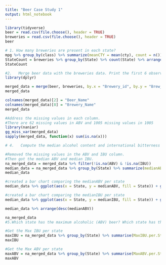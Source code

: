 ```yaml
---
title: "Beer Case Study 1"
output: html_notebook
---
```



```r
library(tidyverse)
beer = read.csv(file.choose(), header = TRUE)
breweries = read.csv(file.choose(), header = TRUE)
beer
```



```r
# 1. How many breweries are present in each state?
mpg %>% group_by(class) %>% summarize(meanCTY = mean(cty), count = n())
StateCount = breweries %>% group_by(State) %>% count(State) %>% arrange(desc(n))
StateCount
```






```r
#2.   Merge beer data with the breweries data. Print the first 6 observations and the last six observations to check the merged file.  (RMD only, this does not need to be included in the presentation or the deck.)
library(dplyr)

merged_data = merge(beer, breweries, by.x = "Brewery_id", by.y = "Brew_ID")
merged_data

colnames(merged_data)[2] = "Beer_Name"
colnames(merged_data)[8] = "Brewery_Name"
merged_data
```

```r
#Address the missing values in each column.
#There are 62 missing values in ABV and 1005 missing values in 1005
library(naniar)
gg_miss_var(merged_data)
sapply(merged_data, function(x) sum(is.na(x)))


```

```r
# 4.   Compute the median alcohol content and international bitterness unit for each state. Plot a bar chart to compare.

#Removed the missing values in the ABV and IBU column.
#Then got the median ABV and median IBU.
na_merged_data = merged_data %>% filter(!is.na(ABV) & !is.na(IBU))
median_data = na_merged_data %>% group_by(State) %>% summarize(medianABV = median(ABV), medianIBU = median(IBU))
median_data

#created a bar chart comparing the medianABV per state
median_data %>% ggplot(aes(x = State, y = medianABV, fill = State)) + geom_col()

#created a bar chart comparing the medianIBU per state
median_data %>% ggplot(aes(x = State, y = medianIBU, fill = State)) + geom_col()

median_data %>% arrange(desc(medianABV))
```

```r
na_merged_data
#5.Which state has the maximum alcoholic (ABV) beer? Which state has the most bitter (IBU) beer?

#Get the Max IBU per state
maxIBU = na_merged_data %>% group_by(State) %>% summarise(MaxIBU.per.State = max(IBU)) %>% arrange(desc(MaxIBU.per.State))
maxIBU

#Get the Max ABV per state
maxABV = na_merged_data %>% group_by(State) %>% summarise(MaxABV.per.State = max(ABV)) %>% arrange(desc(MaxABV.per.State))
maxABV
```

